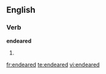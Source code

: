 ==English==

===Verb===
'''endeared'''

# {{past of|[[endear]]}}

[[fr:endeared]]
[[te:endeared]]
[[vi:endeared]]